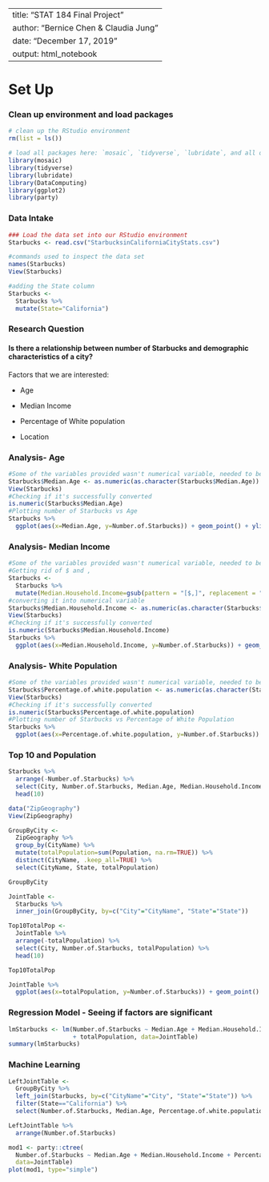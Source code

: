 
---
title: "STAT 184 Final Project"
author: "Bernice Chen & Claudia Jung"
date: "December 17, 2019"
output: html_notebook
---


# Set Up

### Clean up environment and load packages
```r
# clean up the RStudio environment 
rm(list = ls())

# load all packages here: `mosaic`, `tidyverse`, `lubridate`, and all others used
library(mosaic)
library(tidyverse)
library(lubridate)
library(DataComputing)
library(ggplot2)
library(party)
```

### Data Intake

```r
### Load the data set into our RStudio environment
Starbucks <- read.csv("StarbucksinCaliforniaCityStats.csv")

#commands used to inspect the data set
names(Starbucks)
View(Starbucks)

#adding the State column
Starbucks <-
  Starbucks %>%
  mutate(State="California")
```

### Research Question

#### Is there a relationship between number of Starbucks and demographic characteristics of a city?

Factors that we are interested:

- Age

- Median Income

- Percentage of White population

- Location

### Analysis- Age

```r
#Some of the variables provided wasn't numerical variable, needed to be converted
Starbucks$Median.Age <- as.numeric(as.character(Starbucks$Median.Age))
View(Starbucks)
#Checking if it's successfully converted
is.numeric(Starbucks$Median.Age)
#Plotting number of Starbucks vs Age
Starbucks %>%
  ggplot(aes(x=Median.Age, y=Number.of.Starbucks)) + geom_point() + ylim(0,50)
```
### Analysis- Median Income
```r
#Some of the variables provided wasn't numerical variable, needed to be converted
#Getting rid of $ and ,
Starbucks <-
  Starbucks %>%
  mutate(Median.Household.Income=gsub(pattern = "[$,]", replacement = "", Median.Household.Income))
#converting it into numerical variable
Starbucks$Median.Household.Income <- as.numeric(as.character(Starbucks$Median.Household.Income))
View(Starbucks)
#Checking if it's successfully converted
is.numeric(Starbucks$Median.Household.Income)
Starbucks %>%
  ggplot(aes(x=Median.Household.Income, y=Number.of.Starbucks)) + geom_point() + ylim(0,50)


```

### Analysis- White Population
```r
#Some of the variables provided wasn't numerical variable, needed to be converted
Starbucks$Percentage.of.white.population <- as.numeric(as.character(Starbucks$Percentage.of.white.population))
View(Starbucks)
#Checking if it's successfully converted
is.numeric(Starbucks$Percentage.of.white.population)
#Plotting number of Starbucks vs Percentage of White Population
Starbucks %>%
  ggplot(aes(x=Percentage.of.white.population, y=Number.of.Starbucks)) + geom_point() +ylim(0,50)
```

### Top 10 and Population
```r
Starbucks %>%
  arrange(-Number.of.Starbucks) %>%
  select(City, Number.of.Starbucks, Median.Age, Median.Household.Income, Percentage.of.white.population) %>%
  head(10)

data("ZipGeography")
View(ZipGeography)

GroupByCity <-
  ZipGeography %>%
  group_by(CityName) %>%
  mutate(totalPopulation=sum(Population, na.rm=TRUE)) %>%
  distinct(CityName, .keep_all=TRUE) %>%
  select(CityName, State, totalPopulation)

GroupByCity

JointTable <-
  Starbucks %>%
  inner_join(GroupByCity, by=c("City"="CityName", "State"="State"))

Top10TotalPop <-
  JointTable %>%
  arrange(-totalPopulation) %>%
  select(City, Number.of.Starbucks, totalPopulation) %>%
  head(10)

Top10TotalPop

JointTable %>%
  ggplot(aes(x=totalPopulation, y=Number.of.Starbucks)) + geom_point() + ylim(0, 50) + xlim(0, 500000)
```
### Regression Model - Seeing if factors are significant
```r
lmStarbucks <- lm(Number.of.Starbucks ~ Median.Age + Median.Household.Income + Percentage.of.white.population
                  + totalPopulation, data=JointTable)
summary(lmStarbucks)
```
### Machine Learning 

```r

LeftJointTable <-
  GroupByCity %>%
  left_join(Starbucks, by=c("CityName"="City", "State"="State")) %>%
  filter(State=="California") %>%
  select(Number.of.Starbucks, Median.Age, Percentage.of.white.population, Median.Household.Income, totalPopulation)

LeftJointTable %>%
  arrange(Number.of.Starbucks)

mod1 <- party::ctree(
  Number.of.Starbucks ~ Median.Age + Median.Household.Income + Percentage.of.white.population + totalPopulation,
  data=JointTable)
plot(mod1, type="simple")
```

